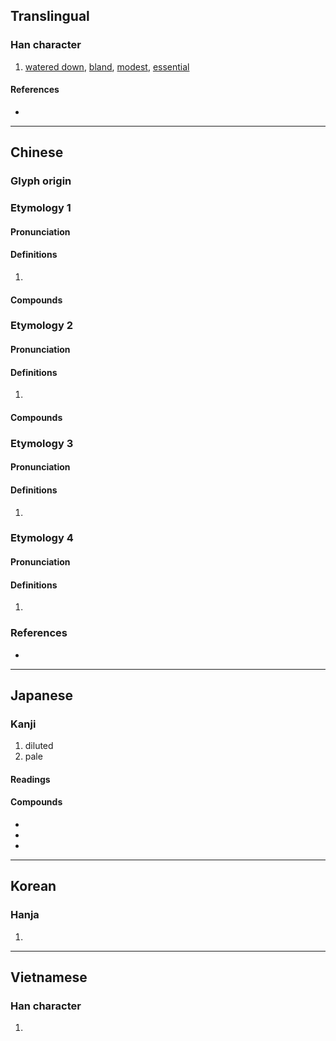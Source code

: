 {{also|澹}}
{{character info/new}}
==Translingual==
{{stroke order|strokes=11}}

===Han character===
{{Han char|rn=85|rad=水|as=08|sn=11|four=39189|canj=EFF|ids=⿰氵炎}}

# [[watered down]], [[bland]], [[modest]], [[essential]]

====References====
* {{Han ref|kx=0630.180|dkj=17660|dj=1032.170|hdz=31660.080|uh=6DE1|ud=28129|bh=B248|bd=45640}}

----

==Chinese==

===Glyph origin===
{{Han etym}}
{{Han compound
|ls=psc
|水|c1=s|t1=water|alt1=氵
|炎|c2=p
}}

===Etymology 1===
{{zh-forms}}

====Pronunciation====
{{zh-pron
|m=dàn
|m-s=dan4
|c=taam5,daam6
|c_note=taam5 - vernacular; daam6 - literary
|c-t=am4
|g=tan5
|h=pfs=thâm/tham;gd=tam1/tam4
|j=dan3
|md=dâng
|mn=tāⁿ/tām
|mn_note=tāⁿ - vernacular; tām - literary
|mn-t=dan6/dam6
|mn-t_note=dan6 - vernacular; dam6 - literary
|w=3de
|x=dan5/dan4
|x_note=dan5 - vernacular; dan4 - literary
|mc=2+4
|oc=1,2+3
|cat=
}}
{{attention|hak|different senses}}

====Definitions====
{{zh-hanzi}}

# {{rfdef|zh}}

====Compounds====
{{zh-der|恬淡寡欲|恬淡無為|恬淡無欲|恬淡|平淡無奇|平淡|平和恬淡|下淡水溪|冷淡|喫淡酒|暗淡|淡化|淡冷處|澹淡經營|淡飯|濃妝淡抹|淡妝|淡然|海水淡化|清茶淡飯|泔淡|清茶淡話|淡漠|濃淡|淡水魚|淡掃蛾眉|扯淡|淡抹|淡薄|淡於名利|淡水湖|淡巴菰|淡色|淡竹|淡泊名利|淡水|淡交|淡廝|淡淡|淡水漁業|淡妝素服|濃抹淡妝|看淡後市|暗淡無光|淡雅|發淡科|淡青|淡而無味|淡水河|澹淡|攻苦食淡|淡彩|清淡|熬清守淡|熬枯受淡|淡入|淡薄無味|淡季|淡飯清茶|淡話|淡然處之|淡濛濛|淡泊|淡江大學|淡水養殖|淡忘|淡妝濃抹|淡出|淡不剌|沖淡|淡月|淡然無味|淡江|淡不淡|民患淡食|鬼扯淡|鹹嘴淡舌|雲淡風輕|輕描淡寫|風輕雲淡|粉淡香殘|顄淡|粗衣淡飯|粗茶淡飯|雅淡|黯淡|黲淡|黯淡無光|說淡話|素淡|閒扯淡}}

===Etymology 2===
{{zh-forms}}

====Pronunciation====
{{zh-pron
|m=yǎn,yàn
|c=jim5
|mc=3
|oc=n,4
|cat=
}}
{{attention|cmn}}

====Definitions====
{{zh-hanzi}}

# {{rfdef|zh}}

====Compounds====
{{zh-der|流水淡淡}}

===Etymology 3===
{{zh-forms}}

====Pronunciation====
{{zh-pron
|m=tán
|c=taam4
|mc=1
|oc=n,1
|cat=
}}

====Definitions====
{{zh-hanzi}}

# {{zh-alt-form|痰}}

===Etymology 4===
{{zh-forms|alt=汫-Taiwan prescribed,𩟗}}

====Pronunciation====
{{zh-pron
|mn=chiáⁿ
|cat=
}}

====Definitions====
{{zh-hanzi}}

# {{rfdef|nan}}

===References===
* {{R:yue:mfccd}}

{{zh-cat|Elementary}}

----

==Japanese==

===Kanji===
{{ja-kanji|grade=c|rs=水08}}

# diluted
# pale

====Readings====
{{ja-readings
|goon=だん<だん<だむ
|kanon=たん<たん<たむ
|kun=あわ-い, うす-い
}}

====Compounds====
* {{ja-r|淡白|たんぱく}}
* {{ja-r|冷淡|れいたん}}
* {{ja-r|淡々|たんたん}}

----

==Korean==

===Hanja===
{{ko-hanja|hangeul=담|eumhun=|rv=dam|mr=tam|y=tam}}

# {{defn|lang=ko|sort=水08}}

----

==Vietnamese==

===Han character===
{{vi-hantu|[[đạm]], [[đượm]], [[vạm]], [[đặm]]|rs=水08}}

# {{defn|lang=vi|sort=水08}}